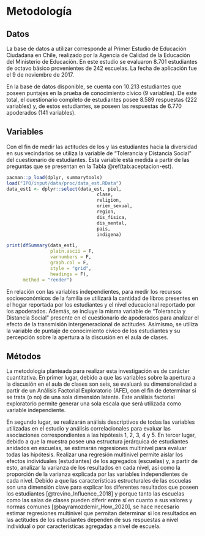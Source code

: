 # Metodología

## Datos

La base de datos a utilizar corresponde al Primer Estudio de Educación Ciudadana en Chile, realizado por la Agencia de Calidad de la Educación del Ministerio de Educación. En este estudio se evaluaron 8.701 estudiantes de octavo básico provenientes de 242 escuelas. La fecha de aplicación fue el 9 de noviembre de 2017.

En la base de datos disponible, se cuenta con 10.213 estudiantes que poseen puntajes en la prueba de conocimiento cívico (9 variables). De este total, el cuestionario completo de estudiantes posee 8.589 respuestas (222 variables) y, de estos estudiantes, se poseen las respuestas de 6.770 apoderados (141 variables).

## Variables

Con el fin de medir las actitudes de los y las estudiantes hacia la diversidad en sus vecindarios se utiliza la variable de “Tolerancia y Distancia Social” del cuestionario de estudiantes. Esta variable está medida a partir de las preguntas que se presentan en la Tabla \@ref(tab:aceptacion-est).

```r
pacman::p_load(dplyr, summarytools)
load("IPO/input/data/proc/data_est.RData")
data_est1 <- dplyr::select(data_est, piel,
                                 clase,
                                 religion,
                                 orien_sexual,
                                 region,
                                 dis_fisica,
                                 dis_mental,
                                 pais,
                                 indigena)

print(dfSummary(data_est1,
                plain.ascii = F,
                varnumbers = F, 
                graph.col = F, 
                style = "grid",
                headings = F),
      method = "render")
```

En relación con las variables independientes, para medir los recursos socioeconómicos de la familia se utilizará la cantidad de libros presentes en el hogar reportada por los estudiantes y el nivel educacional reportado por los apoderados. Además, se incluye la misma variable de “Tolerancia y Distancia Social” presente en el cuestionario de apoderados para analizar el efecto de la transmisión intergeneracional de actitudes. Asimismo, se utiliza la variable de puntaje de conocimiento cívico de los estudiantes y su percepción sobre la apertura a la discusión en el aula de clases.

## Métodos

La metodología planteada para realizar esta investigación es de carácter cuantitativa. En primer lugar, debido a que las variables sobre la apertura a la discusión en el aula de clases son seis, se evaluará su dimensionalidad a partir de un Análisis Factorial Exploratorio (AFE), con el fin de determinar si se trata (o no) de una sola dimensión latente. Este análisis factorial exploratorio permite generar una sola escala que será utilizada como variable independiente.

En segundo lugar, se realizarán análisis descriptivos de todas las variables utilizadas en el estudio y análisis correlacionales para evaluar las asociaciones correspondientes a las hipótesis 1, 2, 3, 4 y 5. En tercer lugar, debido a que la muestra posee una estructura jerárquica de estudiantes anidados en escuelas, se estimarán regresiones multinivel para evaluar todas las hipótesis. Realizar una regresión multinivel permite aislar los efectos individuales (estudiantes) de los agregados (escuelas) y, a partir de esto, analizar la varianza de los resultados en cada nivel, así como la proporción de la varianza explicada por las variables independientes de cada nivel. Debido a que las características estructurales de las escuelas son una dimensión clave para explicar los diferentes resultados que poseen los estudiantes [@trevino_Influence_2018] y porque tanto las escuelas como las salas de clases pueden diferir entre sí en cuanto a sus valores y normas comunes [@bayramozdemir_How_2020], se hace necesario estimar regresiones multinivel que permitan determinar si los resultados en las actitudes de los estudiantes dependen de sus respuestas a nivel individual o por características agregadas a nivel de escuela.
